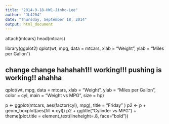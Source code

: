 ```yaml
---
title: "2014-9-18-HW1-Jinho-Lee"
author: "JL4204"
date: "Thursday, September 18, 2014"
output: html_document
---
```




attach(mtcars)
head(mtcars)

 
library(ggplot2)
qplot(wt, mpg, data = mtcars, xlab = "Weight", ylab = "Miles per Gallon")

## change change  hahahah1!! working!!! pushing is working!! ahahha

qplot(wt, mpg, data = mtcars, xlab = "Weight", ylab = "Miles per Gallon", color = cyl, main = "Weight vs MPG", size = hp)

p <- ggplot(mtcars, aes(factor(cyl), mpg), title = "Friday" )
p2 <- p + geom_boxplot(aes(fill = cyl))
p2 + ggtitle("Cylinder vs MPG") + theme(plot.title = element_text(lineheight=.8, face="bold"))

